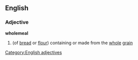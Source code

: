 ==English==
===Adjective===
[[Category:English adjectives]]
'''wholemeal'''
#(of [[bread]] or [[flour]]) containing or made from the [[whole]] [[grain]]